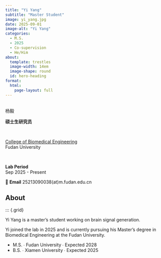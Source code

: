 ```yaml
---
title: "Yi Yang"
subtitle: "Master Student"
image: yi_yang.jpg
date: 2025-09-01
image-alt: "Yi Yang"
categories:
  - M.S.
  - 2025
  - Co-supervision
  - He/Him
about:
  template: trestles
  image-width: 14em
  image-shape: round
  id: hero-heading
format:
  html:
    page-layout: full
---
```


::: {#hero-heading}

&nbsp;
<div class="h1">杨毅</div>

**硕士生研究员**  

&nbsp;

[College of Biomedical Engineering](https://bme-college.fudan.edu.cn/)  
Fudan University

&nbsp;

**Lab Period**  
Sep 2025 - Present

📧 **Email** 25213090038(at)m.fudan.edu.cn

:::

## About

::: {.grid}

::: {.g-col-6 #about-me-1}

Yi Yang is a master's student working on brain signal generation.

:::

::: {.g-col-6 #about-me-2}

Yi joined the lab in 2025 and is currently pursuing his Master's degree in Biomedical Engineering at the Fudan University.

<ul class="fa-ul">
   <li><span class="fa-li"><i class="fa-solid fa-graduation-cap"></i></span>M.S. ∙ Fudan University ∙ Expected 2028</li>
   <li><span class="fa-li"><i class="fa-solid fa-graduation-cap"></i></span>B.S. ∙ Xiamen University ∙ Expected 2025</li>
</ul>

:::
